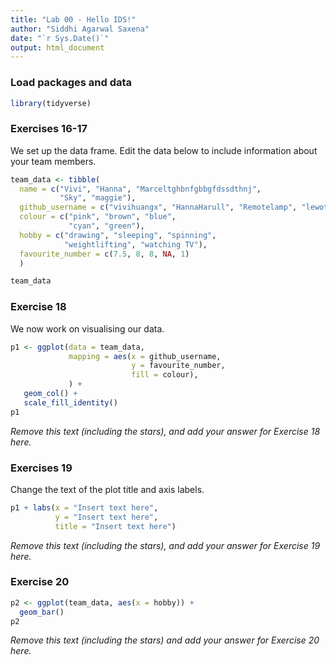 ```yaml
---
title: "Lab 00 - Hello IDS!"
author: "Siddhi Agarwal Saxena"
date: "`r Sys.Date()`"
output: html_document
---
```


### Load packages and data

```r
library(tidyverse) 
```

### Exercises 16-17

We set up the data frame. Edit the data below to include information about your team members.

```r
team_data <- tibble(
  name = c("Vivi", "Hanna", "Marceltghbnfgbbgfdssdthnj", 
           "Sky", "maggie"),
  github_username = c("vivihuangx", "HannaHarull", "Remotelamp", "lewotte"    , "maggie034"), 
  colour = c("pink", "brown", "blue", 
             "cyan", "green"),
  hobby = c("drawing", "sleeping", "spinning", 
            "weightlifting", "watching TV"),
  favourite_number = c(7.5, 8, 8, NA, 1)
  )

team_data
```

### Exercise 18

We now work on visualising our data. 

```r
p1 <- ggplot(data = team_data, 
             mapping = aes(x = github_username, 
                           y = favourite_number,
                           fill = colour), 
             ) +
   geom_col() +
   scale_fill_identity()
p1
```


*Remove this text (including the stars), and add your answer for Exercise 18 here.*

### Exercises 19

Change the text of the plot title and axis labels.

```r
p1 + labs(x = "Insert text here", 
          y = "Insert text here",
          title = "Insert text here")
```

*Remove this text (including the stars), and add your answer for Exercise 19 here.*

### Exercise 20

```r
p2 <- ggplot(team_data, aes(x = hobby)) +
  geom_bar()
p2
```

*Remove this text (including the stars) and add your answer for Exercise 20 here.*
